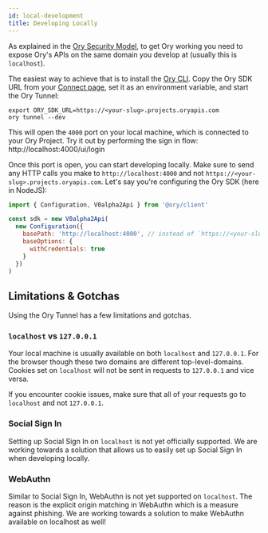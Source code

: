 ```yaml
---
id: local-development
title: Developing Locally
---
```


As explained in the [Ory Security Model](../security-model.mdx), to get Ory working you need to expose Ory's APIs on the same
domain you develop at (usually this is `localhost`).

The easiest way to achieve that is to install the [Ory CLI](cli/01_installation.mdx). Copy the Ory SDK URL from your
[Connect page](https://console.ory.sh/projects/current/connect), set it as an environment variable, and start the Ory Tunnel:

```
export ORY_SDK_URL=https://<your-slug>.projects.oryapis.com
ory tunnel --dev
```

This will open the `4000` port on your local machine, which is connected to your Ory Project. Try it out by performing the sign in
flow: http://localhost:4000/ui/login

Once this port is open, you can start developing locally. Make sure to send any HTTP calls you make to `http://localhost:4000` and
not `https://<your-slug>.projects.oryapis.com`. Let's say you're configuring the Ory SDK (here in NodeJS):

```javascript
import { Configuration, V0alpha2Api } from '@ory/client'

const sdk = new V0alpha2Api(
  new Configuration({
    basePath: 'http://localhost:4000', // instead of `https://<your-slug>.projects.oryapis.com`
    baseOptions: {
      withCredentials: true
    }
  })
)
```

## Limitations & Gotchas

Using the Ory Tunnel has a few limitations and gotchas.

### `localhost` vs `127.0.0.1`

Your local machine is usually available on both `localhost` and `127.0.0.1`. For the browser though these two domains are
different top-level-domains. Cookies set on `localhost` will not be sent in requests to `127.0.0.1` and vice versa.

If you encounter cookie issues, make sure that all of your requests go to `localhost` and not `127.0.0.1`.

### Social Sign In

Setting up Social Sign In on `localhost` is not yet officially supported. We are working towards a solution that allows us to
easily set up Social Sign In when developing locally.

### WebAuthn

Similar to Social Sign In, WebAuthn is not yet supported on `localhost`. The reason is the explicit origin matching in WebAuthn
which is a measure against phishing. We are working towards a solution to make WebAuthn available on localhost as well!
